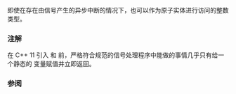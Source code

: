 {{cpp/title|sig_atomic_t}}
{{cpp/utility/program/navbar}}
{{ddcl | header=csignal |
typedef /* 未指明 */ sig_atomic_t;
}}

即使在存在由信号产生的异步中断的情况下，也可以作为原子实体进行访问的整数类型。

===注解===
在 C++ 11 引入 {{lc|std::atomic}} 和 {{lc|std::atomic_signal_fence}} 前，严格符合规范的信号处理程序中能做的事情几乎只有给一个静态的 {{c|volatile static std::sig_atomic_t}} 变量赋值并立即返回。

===参阅===
{{dsc begin}}
{{dsc inc | cpp/utility/program/dsc signal}}
{{dsc inc | cpp/atomic/dsc atomic_signal_fence}}
{{dsc see c | c/program/sig_atomic_t}}
{{dsc end}}

{{langlinks|de|en|es|fr|it|ja|pt|ru}}